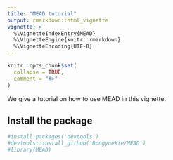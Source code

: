 ```yaml
---
title: "MEAD tutorial"
output: rmarkdown::html_vignette
vignette: >
  %\VignetteIndexEntry{MEAD}
  %\VignetteEngine{knitr::rmarkdown}
  %\VignetteEncoding{UTF-8}
---
```


```r
knitr::opts_chunk$set(
  collapse = TRUE,
  comment = "#>"
)
```

We give a tutorial on how to use MEAD in this vignette.

## Install the package

```r
#install.packages('devtools')
#devtools::install_github('DongyueXie/MEAD')
#library(MEAD)
```

